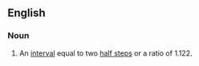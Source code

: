 ==English==
===Noun===
{{en-noun|head=[[whole]] [[step]]}}
#{{music}} An [[interval]] equal to two [[half step]]s or a ratio of 1.122.